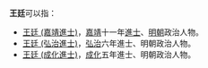 '''王廷'''可以指：
* [[王廷_(嘉靖進士)|王廷 (嘉靖進士)]]，[[嘉靖|嘉靖]]十一年[[進士|進士]]、[[明朝|明朝]]政治人物。
* [[王廷_(弘治進士)|王廷 (弘治進士)]]，[[弘治|弘治]]六年進士、明朝政治人物。
* [[王廷_(成化進士)|王廷 (成化進士)]]，[[成化|成化]]五年進士、明朝政治人物。
{{disambig|cat=二字王姓人名消歧義|ting}}